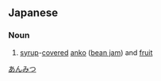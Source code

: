 ==Japanese==
{{kanji readings tab|餡|あん|蜜|みつ|yomi=on}}

===Noun===
{{ja-noun|hira=あんみつ}}

# [[syrup]]-[[covered]] [[anko]] ([[bean jam]]) and [[fruit]]

[[Category:ja:Desserts|あんみつ]]